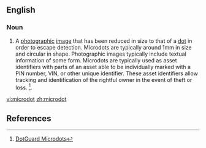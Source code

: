 ==English==

===Noun===
{{wikipedia}}
{{en-noun}}

# A [[photographic]] [[image]] that has been reduced in size to that of a [[dot]] in order to escape detection. Microdots are typically around 1mm in size and circular in shape. Photographic images typically include textual information of some form. Microdots are typically used as asset identifiers with parts of an asset able to be individually marked with a PIN number, VIN, or other unique identifier. These asset identifiers allow tracking and identification of the rightful owner in the event of theft or loss. <ref name=microdots>[http://www.micro-dots.org/ DotGuard Microdots]</ref>.


[[vi:microdot]]
[[zh:microdot]]
== References ==
<references/>